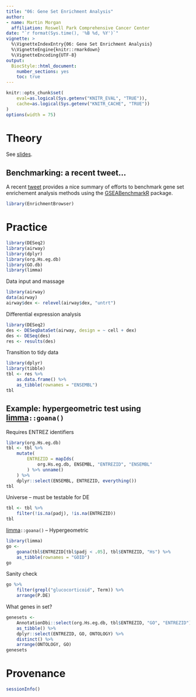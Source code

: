 ```yaml
---
title: "06: Gene Set Enrichment Analysis"
author:
- name: Martin Morgan
  affiliation: Roswell Park Comprehensive Cancer Center
date: "`r format(Sys.time(), '%B %d, %Y')`"
vignette: >
  %\VignetteIndexEntry{06: Gene Set Enrichment Analysis}
  %\VignetteEngine{knitr::rmarkdown}
  %\VignetteEncoding{UTF-8}
output:
  BiocStyle::html_document:
    number_sections: yes
    toc: true
---
```


```r
knitr::opts_chunk$set(
    eval=as.logical(Sys.getenv("KNITR_EVAL", "TRUE")),
    cache=as.logical(Sys.getenv("KNITR_CACHE", "TRUE"))
)
options(width = 75)
```

# Theory

See [slides][].

[slides]: ./06_GeneSetEnrichmentSlides.pdf

## Benchmarking: a recent tweet...

A recent [tweet][] provides a nice summary of efforts to benchmark
gene set enrichement analysis methods using the [GSEABenchmarkR][]
package.

```r
library(EnrichmentBrowser)
```

# Practice

```r
library(DESeq2)
library(airway)
library(dplyr)
library(org.Hs.eg.db)
library(GO.db)
library(limma)
```

Data input and massage

```r
library(airway)
data(airway)
airway$dex <- relevel(airway$dex, "untrt")
```

Differential expression analysis

```r
library(DESeq2)
des <- DESeqDataSet(airway, design = ~ cell + dex)
des <- DESeq(des)
res <- results(des)
```

Transition to tidy data

```r
library(dplyr)
library(tibble)
tbl <- res %>%
    as.data.frame() %>%
    as_tibble(rownames = "ENSEMBL")
tbl
```

## Example: hypergeometric test using [limma][]`::goana()`

Requires ENTREZ identifiers

```r
library(org.Hs.eg.db)
tbl <- tbl %>%
    mutate(
        ENTREZID = mapIds(
            org.Hs.eg.db, ENSEMBL, "ENTREZID", "ENSEMBL"
        ) %>% unname()
    ) %>%
    dplyr::select(ENSEMBL, ENTREZID, everything())
tbl
```

Universe -- must be testable for DE

```r
tbl <- tbl %>%
    filter(!is.na(padj), !is.na(ENTREZID))
tbl
```

[limma][]`::goana()` -- Hypergeometric

```r
library(limma)
go <-
    goana(tbl$ENTREZID[tbl$padj < .05], tbl$ENTREZID, "Hs") %>%
    as_tibble(rownames = "GOID")
go
```

Sanity check

```r
go %>%
    filter(grepl("glucocorticoid", Term)) %>%
    arrange(P.DE)
```

What genes in set?

```r
genesets <-
    AnnotationDbi::select(org.Hs.eg.db, tbl$ENTREZID, "GO", "ENTREZID") %>%
    as_tibble() %>%
    dplyr::select(ENTREZID, GO, ONTOLOGY) %>%
    distinct() %>%
    arrange(ONTOLOGY, GO)
genesets
```

# Provenance

```r
sessionInfo()
```

[limma]: https://bioconductor.org/packages/limma
[GSEABenchmarkR]: https://bioconductor.org/packages/GSEABenchmarkR
[tweet]: https://twitter.com/LeviWaldron1/status/1142092301403115521
